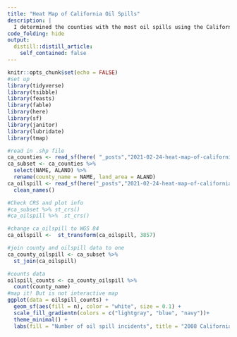 ```yaml
---
title: "Heat Map of California Oil Spills"
description: |
  I determined the counties with the most oil spills using the California Department of Fish and Wildlife 2008 Oil Spill Incident Tracking and county maps from the Census Bureau.
code_folding: hide
output:
  distill::distill_article:
    self_contained: false
---
```



```r
knitr::opts_chunk$set(echo = FALSE)
#set up
library(tidyverse)
library(tsibble)
library(feasts)
library(fable)
library(here)
library(sf)
library(janitor)
library(lubridate)
library(tmap)

#read in .shp file
ca_counties <- read_sf(here( "_posts","2021-02-24-heat-map-of-california-oil-spills", "data","ca_counties", "CA_Counties_TIGER2016.shp"))
ca_subset <- ca_counties %>% 
  select(NAME, ALAND) %>% 
  rename(county_name = NAME, land_area = ALAND)
ca_oilspill <- read_sf(here("_posts","2021-02-24-heat-map-of-california-oil-spills", "data", "ds394.shp")) %>% 
  clean_names()

#Check CRS and plot info
#ca_subset %>% st_crs()
#ca_oilspill %>%  st_crs()

#change ca_oilspill to WGS 84
ca_oilspill <-  st_transform(ca_oilspill, 3857)

#join county and oilspill data to one
ca_county_oilspill <- ca_subset %>% 
  st_join(ca_oilspill)
```

```r
#counts data 
oilspill_counts <- ca_county_oilspill %>% 
  count(county_name)
#map it! But is not interactive map 
ggplot(data = oilspill_counts) +
  geom_sf(aes(fill = n), color = "white", size = 0.1) +
  scale_fill_gradientn(colors = c("lightgray", "blue", "navy"))+
  theme_minimal() +
  labs(fill = "Number of oil spill incidents", title = "2008 California Oil Spill County Heat Map") 
```




